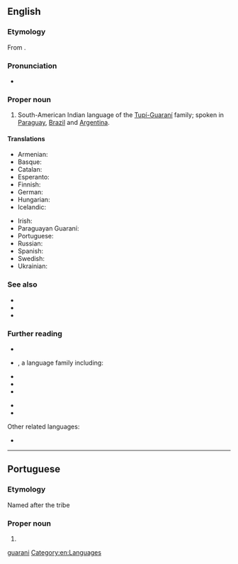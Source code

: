 {{also|guaraní|guarani}}
==English==
{{wikipedia}}
{{interwiktionary|gn}}

===Etymology===
From {{bor|en|tpw|guaraní||warrior}}.

===Pronunciation===
* {{IPA|en|/ˌɡwɑːɹəˈniː/}}

===Proper noun===
{{en-proper noun}}

# South-American Indian language of the [[w:Tupi-Guarani|Tupí-Guaraní]] family; spoken in [[Paraguay]], [[Brazil]] and [[Argentina]].

====Translations====
{{trans-top|South-American language}}
* Armenian: {{t+|hy|գուարանի|sc=Armn}}
* Basque: {{t+|eu|guaraniera}}
* Catalan: {{t+|ca|guaraní|m}}
* Esperanto: {{t|eo|gvarania}}
* Finnish: {{t+|fi|guarani}}
* German: {{t+|de|Guaraní|n}}
* Hungarian: {{t+|hu|guarani}}
* Icelandic: {{t|is|gvaraní}}
{{trans-mid}}
* Irish: {{t|ga|Guaráinis|f}}
* Paraguayan Guaraní: {{t|gug|avañe'ẽ}}
* Portuguese: {{t+|pt|guarani|m}}
* Russian: {{t+|ru|гуарани́}}
* Spanish: {{t+|es|guaraní|m}}
* Swedish: {{t+|sv|guaraní}}
* Ukrainian: {{t|uk|Гуарані́}}
{{trans-bottom}}

===See also===
* {{l|en|guaraní}}
* {{langcat|gn}}
* {{langlist}}

===Further reading===
* {{ISO 639|ref=1|gn|grn}}
* {{ethnologue|grn}}, a language family including:
{{top2}}
* {{ethnologue|lang=Paraguayan Guaraní|gug}}
* {{ethnologue|lang=Chiripá|nhd}}
* {{ethnologue|lang=Mbyá Guaraní|gun}}
{{mid2}}
* {{ethnologue|lang=Eastern Bolivian Guaraní|gui}}
* {{ethnologue|lang=Western Bolivian Guaraní|gnw}}
{{bottom}}
Other related languages:
* {{ethnologue|lang=Aché|guq}}

[[Category:English terms spelled with Í|guarani]]
[[Category:en:Languages]]

----

==Portuguese==

===Etymology===
Named after the {{m|pt|guarani}} tribe

===Proper noun===
{{pt-proper noun}}

# {{place|pt|municipality|s/Minas Gerais|c/Brazil}}